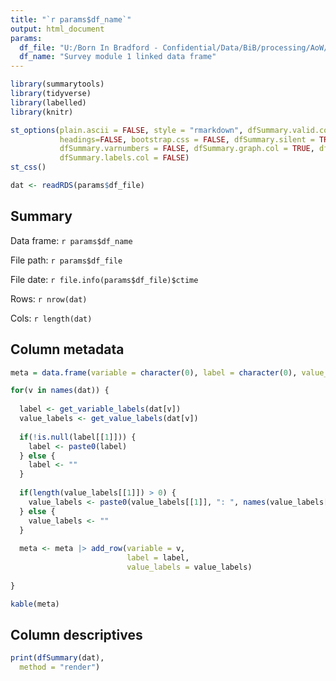 ```yaml
---
title: "`r params$df_name`"
output: html_document
params:
  df_file: "U:/Born In Bradford - Confidential/Data/BiB/processing/AoW/survey/data/aow_survey_module1_linked.rds"
  df_name: "Survey module 1 linked data frame"
---
```


```r
library(summarytools)
library(tidyverse)
library(labelled)
library(knitr)

st_options(plain.ascii = FALSE, style = "rmarkdown", dfSummary.valid.col = FALSE, footnote = NA,
           headings=FALSE, bootstrap.css = FALSE, dfSummary.silent = TRUE, dfSummary.na.col = TRUE,
           dfSummary.varnumbers = FALSE, dfSummary.graph.col = TRUE, dfSummary.graph.magnif = 0.6,
           dfSummary.labels.col = FALSE)
st_css()

dat <- readRDS(params$df_file)

```

## Summary

Data frame: `r params$df_name`

File path: `r params$df_file`

File date: `r file.info(params$df_file)$ctime`

Rows: `r nrow(dat)`

Cols: `r length(dat)`

## Column metadata

```r

meta = data.frame(variable = character(0), label = character(0), value_labels = character(0))

for(v in names(dat)) {
  
  label <- get_variable_labels(dat[v])
  value_labels <- get_value_labels(dat[v])
  
  if(!is.null(label[[1]])) {
    label <- paste0(label)
  } else {
    label <- ""
  }
  
  if(length(value_labels[[1]]) > 0) {
    value_labels <- paste0(value_labels[[1]], ": ", names(value_labels[[1]]), collapse = "<br>")
  } else {
    value_labels <- ""
  }
  
  meta <- meta |> add_row(variable = v,
                          label = label,
                          value_labels = value_labels)
  
}

kable(meta)

```


## Column descriptives

```r

print(dfSummary(dat),
  method = "render")

```
